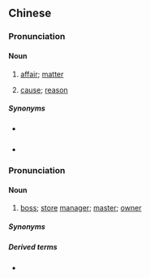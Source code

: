 {{also|事头}}
==Chinese==
{{zh-forms|s=事头}}

===Pronunciation===
{{zh-pron
|m=shìtóu,tl=y
|c=si6 tau4
|cat=n
}}

====Noun====
{{zh-noun}}

# {{lb|zh|literary}} [[affair]]; [[matter]]
# {{lb|zh|literary}} [[cause]]; [[reason]]

=====Synonyms=====
* {{sense|affair}} {{zh-l|事情}}
* {{sense|cause}} {{zh-l|事由}}

===Pronunciation===
{{zh-pron
|c=si6 tau4-2
|c-t=lhu5 heu3*
|cat=n
}}

====Noun====
{{zh-noun}}

# {{lb|zh|Cantonese}} [[boss]]; [[store]] [[manager]]; [[master]]; [[owner]]

=====Synonyms=====
{{zh-dial|老闆}}

=====Derived terms=====
* {{zh-l|事頭婆}}